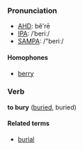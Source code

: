 ===Pronunciation===
*[[w:AHD|AHD]]: bĕ'rē
*[[w:IPA|IPA]]: /ˈberiː/
*[[w:SAMPA|SAMPA]]: /"beriː/
====Homophones====
*[[berry]]

===Verb===
'''to bury''' ([[buried]], buried)

====Related terms====
*[[burial]]